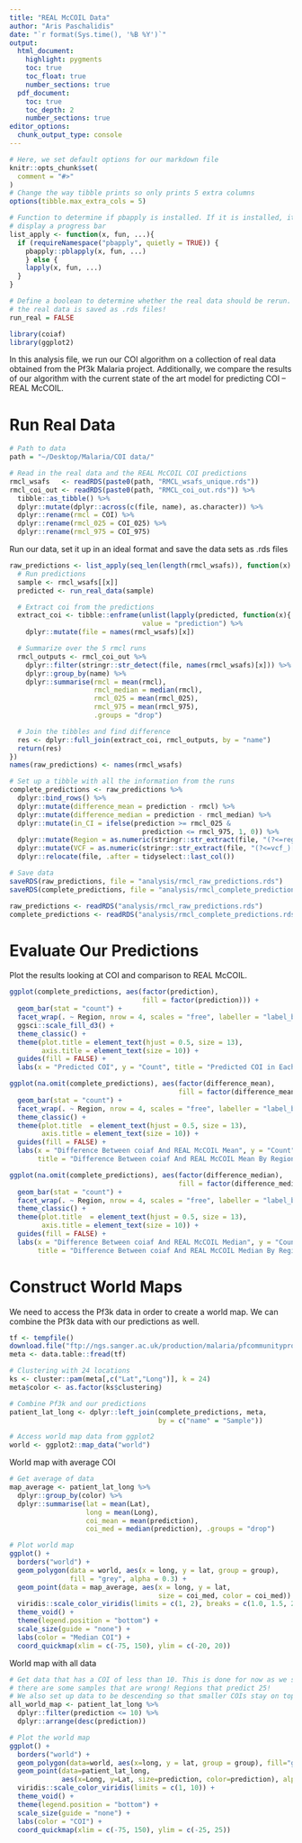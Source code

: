 ```yaml
---
title: "REAL McCOIL Data"
author: "Aris Paschalidis"
date: "`r format(Sys.time(), '%B %Y')`"
output:
  html_document:
    highlight: pygments
    toc: true
    toc_float: true
    number_sections: true
  pdf_document:
    toc: true
    toc_depth: 2
    number_sections: true
editor_options:
  chunk_output_type: console
---
```


```r
# Here, we set default options for our markdown file
knitr::opts_chunk$set(
  comment = "#>"
)
# Change the way tibble prints so only prints 5 extra columns
options(tibble.max_extra_cols = 5)

# Function to determine if pbapply is installed. If it is installed, it will
# display a progress bar
list_apply <- function(x, fun, ...){
  if (requireNamespace("pbapply", quietly = TRUE)) {
    pbapply::pblapply(x, fun, ...)
    } else {
    lapply(x, fun, ...)
  }
}

# Define a boolean to determine whether the real data should be rerun. Remember,
# the real data is saved as .rds files!
run_real = FALSE

library(coiaf)
library(ggplot2)
```

In this analysis file, we run our COI algorithm on a collection of real data
obtained from the Pf3k Malaria project. Additionally, we compare the results of
our algorithm with the current state of the art model for predicting COI -- REAL
McCOIL.

# Run Real Data

```r
# Path to data
path = "~/Desktop/Malaria/COI data/"

# Read in the real data and the REAL McCOIL COI predictions
rmcl_wsafs   <- readRDS(paste0(path, "RMCL_wsafs_unique.rds"))
rmcl_coi_out <- readRDS(paste0(path, "RMCL_coi_out.rds")) %>% 
  tibble::as_tibble() %>% 
  dplyr::mutate(dplyr::across(c(file, name), as.character)) %>% 
  dplyr::rename(rmcl = COI) %>% 
  dplyr::rename(rmcl_025 = COI_025) %>% 
  dplyr::rename(rmcl_975 = COI_975)
```

Run our data, set it up in an ideal format and save the data sets as .rds files

```r
raw_predictions <- list_apply(seq_len(length(rmcl_wsafs)), function(x) {
  # Run predictions
  sample <- rmcl_wsafs[[x]]
  predicted <- run_real_data(sample)

  # Extract coi from the predictions
  extract_coi <- tibble::enframe(unlist(lapply(predicted, function(x){ x$coi })),
                                 value = "prediction") %>%
    dplyr::mutate(file = names(rmcl_wsafs)[x])

  # Summarize over the 5 rmcl runs
  rmcl_outputs <- rmcl_coi_out %>%
    dplyr::filter(stringr::str_detect(file, names(rmcl_wsafs)[x])) %>%
    dplyr::group_by(name) %>%
    dplyr::summarise(rmcl = mean(rmcl),
                     rmcl_median = median(rmcl),
                     rmcl_025 = mean(rmcl_025),
                     rmcl_975 = mean(rmcl_975),
                     .groups = "drop")

  # Join the tibbles and find difference
  res <- dplyr::full_join(extract_coi, rmcl_outputs, by = "name")
  return(res)
})
names(raw_predictions) <- names(rmcl_wsafs)

# Set up a tibble with all the information from the runs
complete_predictions <- raw_predictions %>%
  dplyr::bind_rows() %>% 
  dplyr::mutate(difference_mean = prediction - rmcl) %>% 
  dplyr::mutate(difference_median = prediction - rmcl_median) %>%
  dplyr::mutate(in_CI = ifelse(prediction >= rmcl_025 & 
                                 prediction <= rmcl_975, 1, 0)) %>%
  dplyr::mutate(Region = as.numeric(stringr::str_extract(file, "(?<=region_)[:digit:]*"))) %>% 
  dplyr::mutate(VCF = as.numeric(stringr::str_extract(file, "(?<=vcf_)[:digit:]*"))) %>% 
  dplyr::relocate(file, .after = tidyselect::last_col())

# Save data
saveRDS(raw_predictions, file = "analysis/rmcl_raw_predictions.rds")
saveRDS(complete_predictions, file = "analysis/rmcl_complete_predictions.rds")
```

```r
raw_predictions <- readRDS("analysis/rmcl_raw_predictions.rds")
complete_predictions <- readRDS("analysis/rmcl_complete_predictions.rds")
```

# Evaluate Our Predictions

Plot the results looking at COI and comparison to REAL McCOIL.

```r
ggplot(complete_predictions, aes(factor(prediction), 
                                 fill = factor(prediction))) +
  geom_bar(stat = "count") + 
  facet_wrap(. ~ Region, nrow = 4, scales = "free", labeller = "label_both") + 
  ggsci::scale_fill_d3() +
  theme_classic() +
  theme(plot.title = element_text(hjust = 0.5, size = 13),
        axis.title = element_text(size = 10)) +
  guides(fill = FALSE) +
  labs(x = "Predicted COI", y = "Count", title = "Predicted COI in Each Region")
```

```r
ggplot(na.omit(complete_predictions), aes(factor(difference_mean), 
                                          fill = factor(difference_mean))) +
  geom_bar(stat = "count") + 
  facet_wrap(. ~ Region, nrow = 4, scales = "free", labeller = "label_both") + 
  theme_classic() +
  theme(plot.title  = element_text(hjust = 0.5, size = 13),
        axis.title = element_text(size = 10)) +
  guides(fill = FALSE) +
  labs(x = "Difference Between coiaf And REAL McCOIL Mean", y = "Count", 
       title = "Difference Between coiaf And REAL McCOIL Mean By Region")
```

```r
ggplot(na.omit(complete_predictions), aes(factor(difference_median), 
                                          fill = factor(difference_median))) +
  geom_bar(stat = "count") + 
  facet_wrap(. ~ Region, nrow = 4, scales = "free", labeller = "label_both") + 
  theme_classic() +
  theme(plot.title  = element_text(hjust = 0.5, size = 13),
        axis.title = element_text(size = 10)) +
  guides(fill = FALSE) +
  labs(x = "Difference Between coiaf And REAL McCOIL Median", y = "Count", 
       title = "Difference Between coiaf And REAL McCOIL Median By Region")
```

# Construct World Maps

We need to access the Pf3k data in order to create a world map. We can combine
the Pf3k data with our predictions as well.
```r
tf <- tempfile()
download.file("ftp://ngs.sanger.ac.uk/production/malaria/pfcommunityproject/Pf6/Pf_6_samples.txt",tf)
meta <- data.table::fread(tf)

# Clustering with 24 locations
ks <- cluster::pam(meta[,c("Lat","Long")], k = 24)
meta$color <- as.factor(ks$clustering)

# Combine Pf3k and our predictions
patient_lat_long <- dplyr::left_join(complete_predictions, meta, 
                                     by = c("name" = "Sample")) 
```

```r
# Access world map data from ggplot2
world <- ggplot2::map_data("world")
```

World map with average COI

```r
# Get average of data
map_average <- patient_lat_long %>% 
  dplyr::group_by(color) %>% 
  dplyr::summarise(lat = mean(Lat),
                   long = mean(Long), 
                   coi_mean = mean(prediction),
                   coi_med = median(prediction), .groups = "drop")

# Plot world map
ggplot() +
  borders("world") +
  geom_polygon(data = world, aes(x = long, y = lat, group = group), 
               fill = "grey", alpha = 0.3) +
  geom_point(data = map_average, aes(x = long, y = lat, 
                                     size = coi_med, color = coi_med)) +
  viridis::scale_color_viridis(limits = c(1, 2), breaks = c(1.0, 1.5, 2.0)) + 
  theme_void() + 
  theme(legend.position = "bottom") +
  scale_size(guide = "none") + 
  labs(color = "Median COI") +
  coord_quickmap(xlim = c(-75, 150), ylim = c(-20, 20))
```

World map with all data

```r
# Get data that has a COI of less than 10. This is done for now as we suspect
# there are some samples that are wrong! Regions that predict 25! 
# We also set up data to be descending so that smaller COIs stay on top.
all_world_map <- patient_lat_long %>% 
  dplyr::filter(prediction <= 10) %>% 
  dplyr::arrange(desc(prediction))

# Plot the world map
ggplot() +
  borders("world") +
  geom_polygon(data=world, aes(x=long, y = lat, group = group), fill="grey", alpha=0.3) +
  geom_point(data=patient_lat_long, 
             aes(x=Long, y=Lat, size=prediction, color=prediction), alpha=0.1) +
  viridis::scale_color_viridis(limits = c(1, 10)) +
  theme_void() + 
  theme(legend.position = "bottom") +
  scale_size(guide = "none") + 
  labs(color = "COI") +
  coord_quickmap(xlim = c(-75, 150), ylim = c(-25, 25))
```

